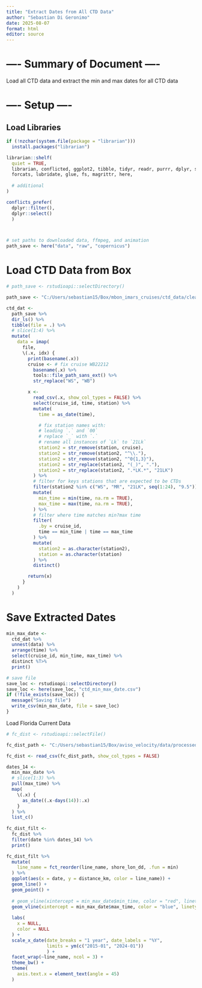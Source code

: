 ```yaml
---
title: "Extract Dates from All CTD Data"
author: "Sebastian Di Geronimo"
date: 2025-08-07
format: html
editor: source
---
```




# ---- Summary of Document ----

Load all CTD data and extract the min and max dates for all CTD data




# ---- Setup ----


## Load Libraries

```r
if (!nzchar(system.file(package = "librarian"))) 
  install.packages("librarian")

librarian::shelf(
  quiet = TRUE,
  librarian, conflicted, ggplot2, tibble, tidyr, readr, purrr, dplyr, stringr,
  forcats, lubridate, glue, fs, magrittr, here,
  
  # additional
)

conflicts_prefer(
  dplyr::filter(), 
  dplyr::select()
  )



# set paths to downloaded data, ffmpeg, and animation
path_save <- here("data", "raw", "copernicus")


```

# Load CTD Data from Box

```r
# path_save <- rstudioapi::selectDirectory()

path_save <- "C:/Users/sebastian15/Box/mbon_imars_cruises/ctd_data/cleaned_ctd_data"

ctd_dat <-
  path_save %>%
  dir_ls() %>%
  tibble(file = .) %>%
  # slice(1:4) %>%
  mutate(
    data = imap(
      file,
      \(.x, idx) {
        print(basename(.x))
        cruise <- # fix cruise WB22212
          basename(.x) %>%
          tools::file_path_sans_ext() %>%
          str_replace("WS", "WB")

        x <- 
          read_csv(.x, show_col_types = FALSE) %>%
          select(cruise_id, time, station) %>%
          mutate(
            time = as_date(time),

            # fix station names with:
            # leading `.` and `00`
            # replace `_` with `.`
            # rename all instances of `Lk` to `21Lk`
            station2 = str_remove(station, cruise),
            station2 = str_remove(station2, "^\\."),
            station2 = str_remove(station2, "^0{1,3}"),
            station2 = str_replace(station2, "(_)", "."),
            station2 = str_replace(station2, ".*LK.*", "21LK")
          ) %>%
          # filter for keys stations that are expected to be CTDs
          filter(station2 %in% c("WS", "MR", "21LK", seq(1:24), "9.5")) %>%
          mutate(
            min_time = min(time, na.rm = TRUE),
            max_time = max(time, na.rm = TRUE),
          ) %>%
          # filter where time matches min?max time
          filter(
            .by = cruise_id,
            time == min_time | time == max_time
          ) %>%
          mutate(
            station2 = as.character(station2),
            station = as.character(station)
          ) %>%
          distinct()

        return(x)
      }
    )
  )

```

# Save Extracted Dates

```r
min_max_date <-
  ctd_dat %>%
  unnest(data) %>%
  arrange(time) %>% 
  select(cruise_id, min_time, max_time) %>%
  distinct %T>%
  print()

# save file
save_loc <- rstudioapi::selectDirectory()
save_loc <- here(save_loc, "ctd_min_max_date.csv")
if (!file_exists(save_loc)) {
  message("Saving file")
  write_csv(min_max_date, file = save_loc)
}

```

Load Florida Current Data

```r
# fc_dist <- rstudioapi::selectFile()

fc_dist_path <- "C:/Users/sebastian15/Box/aviso_velocity/data/processed/fc_dist_2015-01-01_1_2024-11-19_1.csv"
```


```r
fc_dist <- read_csv(fc_dist_path, show_col_types = FALSE)

```

```r
dates_14 <- 
  min_max_date %>% 
  # slice(1:3) %>% 
  pull(max_time) %>% 
  map(
    \(.x) {
      as_date((.x-days(14)):.x)
    }
  ) %>% 
  list_c() 
  
fc_dist_filt <- 
  fc_dist %>% 
  filter(date %in% dates_14) %>%
  print()

```

```r
fc_dist_filt %>% 
  mutate(
    line_name = fct_reorder(line_name, shore_lon_dd, .fun = min)
  ) %>%
  ggplot(aes(x = date, y = distance_km, color = line_name)) +
  geom_line() +
  geom_point() +
  
  # geom_vline(xintercept = min_max_date$min_time, color = "red", linetype = "dashed") +
  geom_vline(xintercept = min_max_date$max_time, color = "blue", linetype = "dashed") +
  
  labs(
    x = NULL,
    color = NULL
  ) +
  scale_x_date(date_breaks = "1 year", date_labels = "%Y",
               limits = ym(c("2015-01", "2024-01"))
               ) +
  facet_wrap(~line_name, ncol = 3) +
  theme_bw() +
  theme(
    axis.text.x = element_text(angle = 45)
  )
```

